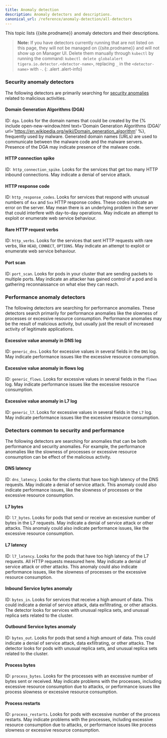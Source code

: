 ```yaml
---
title: Anomaly detection 
description: Anomaly detectors and descriptions.
canonical_url: /reference/anomaly-detection/all-detectors
---
```


This topic lists {{site.prodname}} anomaly detectors and their descriptions.

> **Note:** If you have detectors currently running that are not listed on this page, they will not be managed on {{site.prodname}} and will not show up on Manager UI. Delete them manually through `kubectl` by running the command: `kubectl delete globalalert tigera.io.detector.<detector-name>`, replacing `_` in the `<detector-name>` with `-`.
{: .alert .alert-info}

### Security anomaly detectors 

The following detectors are primarily searching for [security anomalies]({{site.baseurl}}/threat/anomaly-detection/security-anomalies) related to malicious activities. 

#### Domain Generation Algorithms (DGA)

ID: `dga`. Looks for the domain names that could be created by the {% include open-new-window.html text='Domain Generation Algorithms (DGA)' url='https://en.wikipedia.org/wiki/Domain_generation_algorithm' %}, frequently used by malware. Generated domain names (URLs) are used to communicate between the malware code and the malware servers. Presence of the DGA may indicate presence of the malware code.

#### HTTP connection spike

ID:` http_connection_spike`. Looks for the services that get too many HTTP inbound connections. May indicate a denial of service attack.

#### HTTP response code

ID: `http_response_codes`. Looks for services that respond with unusual numbers of `4xx` and `5xx` HTTP response codes. 
These codes indicate an error on the server. May mean there is an underlying problem in the server that could 
interfere with day-to-day operations. May indicate an attempt to exploit or enumerate web service behaviour.

#### Rare HTTP request verbs

ID: `http_verbs`. Looks for the services that sent HTTP requests with rare verbs, like `HEAD`, `CONNECT`, `OPTIONS`. 
May indicate an attempt to exploit or enumerate web service behaviour.

#### Port scan

ID: `port_scan`. Looks for pods in your cluster that are sending packets to multiple ports. 
May indicate an attacker has gained control of a pod and is gathering reconnaissance on what else they can reach.

### Performance anomaly detectors 

The following detectors are searching for performance anomalies. These detectors search primarily for performance anomalies like the slowness of processes or excessive resource consumption. Performance anomalies may be the result of malicious activity, but usually just the result of increased activity of legitimate applications.

#### Excessive value anomaly in DNS log

ID: `generic_dns`. Looks for excessive values in several fields in the `DNS` log. May indicate performance 
issues like the excessive resource consumption.

#### Excessive value anomaly in flows log

ID: `generic_flows`. Looks for excessive values in several fields in the `flows` log. May indicate performance 
issues like the excessive resource consumption.

#### Excessive value anomaly in L7 log

ID: `generic_l7`. Looks for excessive values in several fields in the `L7` log. May indicate performance 
issues like the excessive resource consumption.

### Detectors common to security and performance

The following detectors are searching for anomalies that can be both 
performance and security anomalies. For example, the performance anomalies like the slowness of processes or excessive resource consumption can be effect of the
malicious activity.

#### DNS latency

ID: `dns_latency`. Looks for the clients that have too high latency of the DNS requests. May indicate a denial of service attack. 
This anomaly could also indicate performance issues, like the slowness of processes or the excessive resource consumption.

#### L7 bytes   

ID: `l7_bytes`. Looks for pods that send or receive an excessive number of bytes in the L7 requests. 
May indicate a denial of service attack or other attacks. This anomaly could also indicate performance issues, like the excessive resource consumption.  

#### L7 latency

ID: `l7_latency`. Looks for the pods that have too high latency of the L7 requests. All HTTP requests measured here. 
May indicate a denial of service attack or other attacks. This anomaly could also indicate performance issues, 
like the slowness of processes or the excessive resource consumption.

#### Inbound Service bytes anomaly

ID: `bytes_in`. Looks for services that receive a high amount of data. This could indicate a denial of service attack, data exfiltrating, or other attacks. The detector looks for services with unusual replica sets, and unusual replica sets related to the cluster.

#### Outbound Service bytes anomaly

ID: `bytes_out`. Looks for pods that send a high amount of data. This could indicate a denial of service attack, data exfiltrating, or other attacks. The detector looks for pods with unusual replica sets, and unusual replica sets related to the cluster.

#### Process bytes
ID: `process_bytes`. Looks for the processes with an excessive number of bytes sent or received. May indicate problems with the processes, including excessive resource consumption due to attacks, or performance issues like process slowness or excessive resource consumption.

#### Process restarts

ID: `process_restarts`. Looks for pods with excessive number of the process restarts. May indicate problems with 
the processes, including excessive resource consumption due to attacks, or performance issues like process slowness 
or excessive resource consumption.


